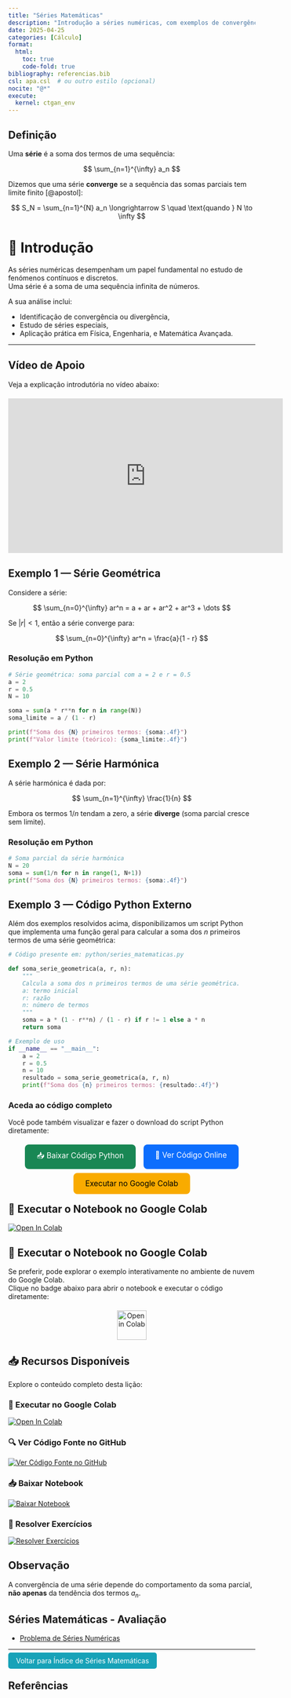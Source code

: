 ```yaml
---
title: "Séries Matemáticas"
description: "Introdução a séries numéricas, com exemplos de convergência e resolução com Python."
date: 2025-04-25
categories: [Cálculo]
format:
  html:
    toc: true
    code-fold: true
bibliography: referencias.bib
csl: apa.csl  # ou outro estilo (opcional)
nocite: "@*"
execute:
  kernel: ctgan_env
---
```


## Definição

Uma **série** é a soma dos termos de uma sequência:

$$
\sum_{n=1}^{\infty} a_n
$$

Dizemos que uma série **converge** se a sequência das somas parciais tem limite finito [@apostol]:

$$
S_N = \sum_{n=1}^{N} a_n \longrightarrow S \quad \text{quando } N \to \infty
$$

# 🏁 Introdução

As séries numéricas desempenham um papel fundamental no estudo de fenómenos contínuos e discretos.  
Uma série é a soma de uma sequência infinita de números.

A sua análise inclui:

- Identificação de convergência ou divergência,
- Estudo de séries especiais,
- Aplicação prática em Física, Engenharia, e Matemática Avançada.

---

## Vídeo de Apoio

Veja a explicação introdutória no vídeo abaixo:

<div style="text-align: center; margin: 20px 0;">
  <iframe width="560" height="315" src="https://www.youtube.com/embed/JPsaS5nJxdU?si=7abGdScCTeFpBJzz" 
    title="YouTube video player" frameborder="0" 
    allow="accelerometer; autoplay; clipboard-write; encrypted-media; gyroscope; picture-in-picture; web-share" 
    referrerpolicy="strict-origin-when-cross-origin" allowfullscreen>
  </iframe>
</div>


## Exemplo 1 — Série Geométrica

Considere a série:

$$
\sum_{n=0}^{\infty} ar^n = a + ar + ar^2 + ar^3 + \dots
$$

Se $|r| < 1$, então a série converge para:

$$
\sum_{n=0}^{\infty} ar^n = \frac{a}{1 - r}
$$

### Resolução em Python

```python
# Série geométrica: soma parcial com a = 2 e r = 0.5
a = 2
r = 0.5
N = 10

soma = sum(a * r**n for n in range(N))
soma_limite = a / (1 - r)

print(f"Soma dos {N} primeiros termos: {soma:.4f}")
print(f"Valor limite (teórico): {soma_limite:.4f}")
```


## Exemplo 2 — Série Harmónica

A série harmónica é dada por:

$$
\sum_{n=1}^{\infty} \frac{1}{n}
$$

Embora os termos $1/n$ tendam a zero, a série **diverge** (soma parcial cresce sem limite).

### Resolução em Python

```python
# Soma parcial da série harmónica
N = 20
soma = sum(1/n for n in range(1, N+1))
print(f"Soma dos {N} primeiros termos: {soma:.4f}")
```

## Exemplo 3 — Código Python Externo

Além dos exemplos resolvidos acima, disponibilizamos um script Python que implementa uma função geral para calcular a soma dos $n$ primeiros termos de uma série geométrica:

```python
# Código presente em: python/series_matematicas.py

def soma_serie_geometrica(a, r, n):
    """
    Calcula a soma dos n primeiros termos de uma série geométrica.
    a: termo inicial
    r: razão
    n: número de termos
    """
    soma = a * (1 - r**n) / (1 - r) if r != 1 else a * n
    return soma

# Exemplo de uso
if __name__ == "__main__":
    a = 2
    r = 0.5
    n = 10
    resultado = soma_serie_geometrica(a, r, n)
    print(f"Soma dos {n} primeiros termos: {resultado:.4f}")
```

### Aceda ao código completo
Você pode também visualizar e fazer o download do script Python diretamente:

<div style="display: flex; flex-wrap: wrap; gap: 16px; justify-content: center; margin: 20px 0;"> <a href="../../python/series_matematicas.py" download style="padding: 12px 24px; background-color: #198754; color: white; border-radius: 8px; text-decoration: none; font-size: 1.1em;"> 📥 Baixar Código Python </a> <a href="../../python/series_matematicas.py" target="_blank" style="padding: 12px 24px; background-color: #0d6efd; color: white; border-radius: 8px; text-decoration: none; font-size: 1.1em;"> 📖 Ver Código Online </a> </div>

<div style="text-align: center; margin: 20px 0;">
  <a href="https://colab.research.google.com/github/cacbarros/blog-fortec/blob/main/python/series_matematicas.ipynb" target="_blank" style="padding: 12px 24px; background-color: #f9ab00; color: black; border-radius: 8px; text-decoration: none; font-size: 1.1em;">
    Executar no Google Colab
  </a>
</div>

## 🚀 Executar o Notebook no Google Colab

[![Open In Colab](https://colab.research.google.com/assets/colab-badge.svg)](https://colab.research.google.com/github/cacbarros/blog-fortec/blob/main/python/series_matematicas.ipynb)


## 🚀 Executar o Notebook no Google Colab

Se preferir, pode explorar o exemplo interativamente no ambiente de nuvem do Google Colab.  
Clique no badge abaixo para abrir o notebook e executar o código diretamente:

<div style="text-align: center; margin: 20px 0;">
  <a href="https://colab.research.google.com/github/cacbarros/blog-fortec/blob/main/python/series_matematicas.ipynb" target="_blank">
    <img src="https://colab.research.google.com/assets/colab-badge.svg" alt="Open in Colab" style="height: 60px;">
  </a>
</div>


## 📥 Recursos Disponíveis

Explore o conteúdo completo desta lição:



### 🚀 Executar no Google Colab

[![Open In Colab](https://colab.research.google.com/assets/colab-badge.svg)](https://colab.research.google.com/github/cacbarros/blog-fortec/blob/main/python/series_matematicas.ipynb)



### 🔍 Ver Código Fonte no GitHub

[![Ver Código Fonte no GitHub](https://img.shields.io/badge/Ver%20Código%20Fonte%20no%20GitHub-181717?style=flat-square&logo=github&logoColor=white)](https://github.com/cacbarros/blog-fortec/blob/main/python/series_matematicas.py)



### 📥 Baixar Notebook

[![Baixar Notebook](https://img.shields.io/badge/Baixar%20Notebook-4CAF50?style=flat-square&logo=google-drive&logoColor=white)](../../python/series_matematicas.ipynb)



### 📝 Resolver Exercícios

[![Resolver Exercícios](https://img.shields.io/badge/Resolver%20Exercícios-FF9800?style=flat-square&logo=bookstack&logoColor=white)](avaliacao.html)




## Observação

A convergência de uma série depende do comportamento da soma parcial, **não apenas** da tendência dos termos $a_n$.

## Séries Matemáticas - Avaliação

- [Problema de Séries Numéricas](problema-series.qmd)

---

<p><a href="index.html" style="padding: 8px 16px; background-color: #17a2b8; color: white; border-radius: 5px; text-decoration: none;">Voltar para Índice de Séries Matemáticas</a></p>



## Referências

